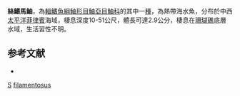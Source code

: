 {{Speciesbox
| taxon = Hipposcorpaena filamentosus
| binomial_authority = [[Fowler|Fowler]], 1938 
| status = NE
| status_system = IUCN3.1
| synonyms = *''Hipposcorpaena filamentosa,Fowler, 1938''
*''Rhinopias filamentosus,Fowler, 1938''
*''Rhinopias filamentosa,Fowler, 1938''
}}

'''絲鰭馬鮋'''，為[[輻鰭魚綱|輻鰭魚綱]][[鮋形目|鮋形目]][[鮋亞目|鮋亞目]][[鮋科|鮋科]]的其中一[[種|種]]，為熱帶海水魚，分布於中西[[太平洋|太平洋]][[菲律賓|菲律賓]]海域，棲息深度10-51公尺，體長可達2.9公分，棲息在[[珊瑚礁|珊瑚礁]]底層水域，生活習性不明。

==参考文献==
*{{FishBase_species|genus=Hipposcorpaena|species=filamentosus|year=2014|month=6}}

{{鮋形目小作品}}
{{Taxonbar}}
[[Category:1938年描述的鱼类|S]]
[[Category:馬鮋屬|filamentosus]]